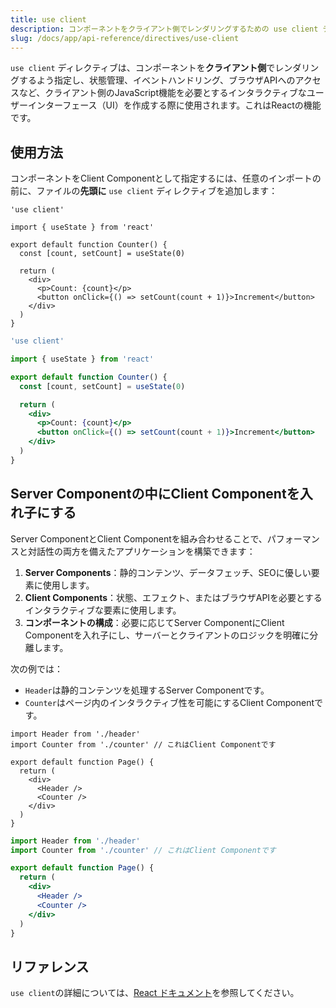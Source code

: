 ```yaml
---
title: use client
description: コンポーネントをクライアント側でレンダリングするための use client ディレクティブの使用方法を学びます。
slug: /docs/app/api-reference/directives/use-client
---
```


`use client` ディレクティブは、コンポーネントを**クライアント側**でレンダリングするよう指定し、状態管理、イベントハンドリング、ブラウザAPIへのアクセスなど、クライアント側のJavaScript機能を必要とするインタラクティブなユーザーインターフェース（UI）を作成する際に使用されます。これはReactの機能です。

## 使用方法

コンポーネントをClient Componentとして指定するには、任意のインポートの前に、ファイルの**先頭に** `use client` ディレクティブを追加します：

```tsx filename="app/components/counter.tsx" highlight={1} switcher
'use client'

import { useState } from 'react'

export default function Counter() {
  const [count, setCount] = useState(0)

  return (
    <div>
      <p>Count: {count}</p>
      <button onClick={() => setCount(count + 1)}>Increment</button>
    </div>
  )
}
```

```jsx filename="app/components/counter.js" highlight={1} switcher
'use client'

import { useState } from 'react'

export default function Counter() {
  const [count, setCount] = useState(0)

  return (
    <div>
      <p>Count: {count}</p>
      <button onClick={() => setCount(count + 1)}>Increment</button>
    </div>
  )
}
```

## Server Componentの中にClient Componentを入れ子にする

Server ComponentとClient Componentを組み合わせることで、パフォーマンスと対話性の両方を備えたアプリケーションを構築できます：

1. **Server Components**：静的コンテンツ、データフェッチ、SEOに優しい要素に使用します。
2. **Client Components**：状態、エフェクト、またはブラウザAPIを必要とするインタラクティブな要素に使用します。
3. **コンポーネントの構成**：必要に応じてServer ComponentにClient Componentを入れ子にし、サーバーとクライアントのロジックを明確に分離します。

次の例では：

- `Header`は静的コンテンツを処理するServer Componentです。
- `Counter`はページ内のインタラクティブ性を可能にするClient Componentです。

```tsx filename="app/page.tsx" highlight={2,8} switcher
import Header from './header'
import Counter from './counter' // これはClient Componentです

export default function Page() {
  return (
    <div>
      <Header />
      <Counter />
    </div>
  )
}
```

```jsx filename="app/page.js" highlight={2,8} switcher
import Header from './header'
import Counter from './counter' // これはClient Componentです

export default function Page() {
  return (
    <div>
      <Header />
      <Counter />
    </div>
  )
}
```

## リファレンス

`use client`の詳細については、[React ドキュメント](https://react.dev/reference/rsc/use-client)を参照してください。
